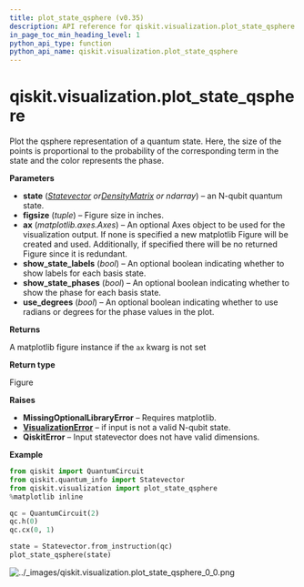 ```yaml
---
title: plot_state_qsphere (v0.35)
description: API reference for qiskit.visualization.plot_state_qsphere in qiskit v0.35
in_page_toc_min_heading_level: 1
python_api_type: function
python_api_name: qiskit.visualization.plot_state_qsphere
---
```


<span id="qiskit-visualization-plot-state-qsphere" />

# qiskit.visualization.plot\_state\_qsphere

<Function id="qiskit.visualization.plot_state_qsphere" isDedicatedPage={true} github="https://github.com/qiskit/qiskit/tree/stable/0.20/qiskit/visualization/state_visualization.py" signature="plot_state_qsphere(state, figsize=None, ax=None, show_state_labels=True, show_state_phases=False, use_degrees=False, *, rho=None, filename=None)">
  Plot the qsphere representation of a quantum state. Here, the size of the points is proportional to the probability of the corresponding term in the state and the color represents the phase.

  **Parameters**

  *   **state** ([*Statevector*](qiskit.quantum_info.Statevector "qiskit.quantum_info.Statevector")  *or*[*DensityMatrix*](qiskit.quantum_info.DensityMatrix "qiskit.quantum_info.DensityMatrix") *or ndarray*) – an N-qubit quantum state.
  *   **figsize** (*tuple*) – Figure size in inches.
  *   **ax** (*matplotlib.axes.Axes*) – An optional Axes object to be used for the visualization output. If none is specified a new matplotlib Figure will be created and used. Additionally, if specified there will be no returned Figure since it is redundant.
  *   **show\_state\_labels** (*bool*) – An optional boolean indicating whether to show labels for each basis state.
  *   **show\_state\_phases** (*bool*) – An optional boolean indicating whether to show the phase for each basis state.
  *   **use\_degrees** (*bool*) – An optional boolean indicating whether to use radians or degrees for the phase values in the plot.

  **Returns**

  A matplotlib figure instance if the `ax` kwarg is not set

  **Return type**

  Figure

  **Raises**

  *   **MissingOptionalLibraryError** – Requires matplotlib.
  *   [**VisualizationError**](qiskit.visualization.VisualizationError "qiskit.visualization.VisualizationError") – if input is not a valid N-qubit state.
  *   **QiskitError** – Input statevector does not have valid dimensions.

  **Example**

  ```python
  from qiskit import QuantumCircuit
  from qiskit.quantum_info import Statevector
  from qiskit.visualization import plot_state_qsphere
  %matplotlib inline

  qc = QuantumCircuit(2)
  qc.h(0)
  qc.cx(0, 1)

  state = Statevector.from_instruction(qc)
  plot_state_qsphere(state)
  ```

  ![../\_images/qiskit.visualization.plot\_state\_qsphere\_0\_0.png](/images/api/qiskit/0.35/qiskit.visualization.plot_state_qsphere_0_0.avif)
</Function>

